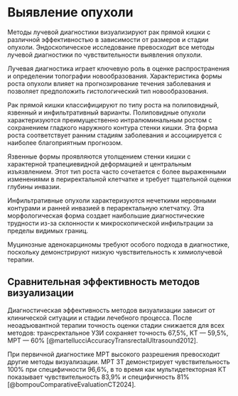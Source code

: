 # Выявление опухоли

Методы лучевой диагностики визуализируют рак прямой кишки с различной эффективностью в зависимости от размеров и стадии опухоли. Эндоскопическое исследование превосходит все методы лучевой диагностики по чувствительности выявления опухоли.

Лучевая диагностика играет ключевую роль в оценке распространения и определении топографии новообразования. Характеристика формы роста опухоли влияет на прогнозирование течения заболевания и позволяет предположить гистологический тип новообразования.

Рак прямой кишки классифицируют по типу роста на полиповидный, язвенный и инфильтративный варианты. Полиповидные опухоли характеризуются преимущественно интралюминальным ростом с сохранением гладкого наружного контура стенки кишки. Эта форма роста соответствует ранним стадиям заболевания и ассоциируется с наиболее благоприятным прогнозом.

Язвенные формы проявляются утолщением стенки кишки с характерной трапециевидной деформацией и центральным изъязвлением. Этот тип роста часто сочетается с более выраженными изменениями в периректальной клетчатке и требует тщательной оценки глубины инвазии.

Инфильтративные опухоли характеризуются нечеткими неровными контурами и ранней инвазией в пераректальную клетчатку. Эта морфологическая форма создает наибольшие диагностические трудности из-за склонности к микроскопической инфильтрации за пределы видимых границ.

Муцинозные аденокарциномы требуют особого подхода в диагностике, поскольку демонстрируют низкую чувствительность к химиолучевой терапии. 

## Сравнительная эффективность методов визуализации

Диагностическая эффективность методов визуализации зависит от клинической ситуации и стадии лечебного процесса. После неоадъювантной терапии точность оценки стадии снижается для всех методов: трансректальное УЗИ сохраняет точность 67,5%, КТ — 59,5%, МРТ — 60% [@martellucciAccuracyTransrectalUltrasound2012].

При первичной диагностике МРТ высокого разрешения превосходит другие методы визуализации. МРТ 3Т демонстрирует чувствительность 100% при специфичности 96,6%, в то время как мультидетекторная КТ показывает чувствительность 83,9% и специфичность 81% [@bompouComparativeEvaluationCT2024].
